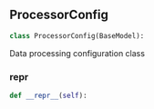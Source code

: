 <a id="camel.datagen.source2synth.user_data_processor_config"></a>

<a id="camel.datagen.source2synth.user_data_processor_config.ProcessorConfig"></a>

## ProcessorConfig

```python
class ProcessorConfig(BaseModel):
```

Data processing configuration class

<a id="camel.datagen.source2synth.user_data_processor_config.ProcessorConfig.__repr__"></a>

### __repr__

```python
def __repr__(self):
```
